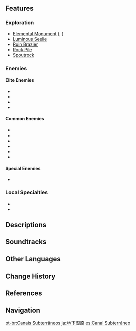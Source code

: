 {{Location Infobox
|image        = Underground Waterway.png
|type         = Subarea
|region       = Liyue
|area         = The Chasm: Underground Mines
|map          = The Chasm: Underground Mines
}}
{{Location Intro|description=<p></p>}}
<!--
==Points of Interest==
{| class="article-table alternating-colors-table tdc1" style="width: 100%;"
! style="width: 200px;" | Name
! Description
|- id="Name"
| [[File:Image.png|180px]]<br />Name
| Short description
|}

==Quests==
{{Quests by Category List|heo=1}}
-->
==Features==
===Exploration===
* [[Elemental Monument]] ({{Geo}}, {{Hydro}})
* [[Luminous Seelie]]
* [[Ruin Brazier]]
* [[Rock Pile]]
* [[Spoutrock]]

===Enemies===
====Elite Enemies====
* {{Enemy|Cryo Abyss Mage}}
* {{Enemy|Black Serpent Knight: Windcutter}}
* {{Enemy|Shadowy Husk: Standard Bearer}}
* {{Enemy|Shadowy Husk: Line Breaker}}

====Common Enemies====
* {{Enemy|Floating Hydro Fungus}}
* {{Enemy|Hilichurl}}
* {{Enemy|Rock Shield Hilichurl Guard}}
* {{Enemy|Cryo Hilichurl Shooter}}
* {{Enemy|Geo Slime}}
* {{Enemy|Hydro Slime}}

====Special Enemies====
* {{Enemy|Hydro Mimic Boar}}

===Local Specialties===
* {{Item|Cor Lapis}}
* {{Item|Noctilucous Jade}}
<!--
===Interactables===

==Puzzles==

==NPCs==
*
-->
==Descriptions==
{{Description|"As I was exploring by myself, I discovered this waterway. The waters here are clean and cool, perfect for taking a break and wash all the ill-fortune accumulated on the way off."<br />"There are some gentle elemental creatures nearby who move most slowly, rare beings who have no quarrel with the rest of the world... I drew the waterway on the map. I hope the Traveler can follow it and find this place."|Viewpoint, [[Viewpoint/Underground Waterway|Underground Waterway]]}}
<!--
==Lore==

==Trivia==
*
-->
==Soundtracks==
{{Soundtracks by Category Table|Underground Waterway Soundtracks|header=Underground Waterway}}
<!--
==Gallery==
<gallery>

</gallery>

==Video Guides==
{{EVT
|video1   =  youtu.be
|caption1 = 
}}-->

==Other Languages==
{{Other Languages
|en      = Underground Waterway
|zhs     = 地下水泽
|zhs_rm  = Dìxià Shuǐ Zé
|zht     = 地下水澤
|zht_rm  = Dìxià Shuǐ Zé
|zh_tl   = Underground Water Swamp
|ja      = {{Rubi|地|ち|下|か|湿|しつ|原|げん}}
|ja_rm   = Chika Shitsugen<ref>[[Map]], Label: Underground Waterway (Japanese)</ref>
|ja_tl   = Underground Wetlands
|ko      = 지하 연못
|ko_rm   = Jiha Yeonmot
|ko_tl   = Underground Pond
|es      = Canal Subterráneo
|es_tl   = Subterranean Canal
|fr      = Canal souterrain
|fr_tl   = Underground Canal
|ru      = Подземные воды
|ru_tl   = Underground Waters
|th      = Underground Waterway
|vi      = Ao Nước Ngầm
|vi_tl   = Underground Pond
|de      = Unterirdische Gewässer
|de_tl   = Underground Waters
|id      = Underground Waterway
|pt      = Canais Subterrâneos
|pt_tl   = 
|tr      = Yer Altı Su Kanalı
|tr_tl   = 
|it      = Corso d'acqua sotterraneo
|it_tl   = Underground Waterway
}}

==Change History==
{{Change History|2.6}}

==References==
{{Reflist}}

==Navigation==
{{Area Navbox|Liyue}}

[[pt-br:Canais Subterrâneos]]
[[ja:地下湿原]]
[[es:Canal Subterráneo]]